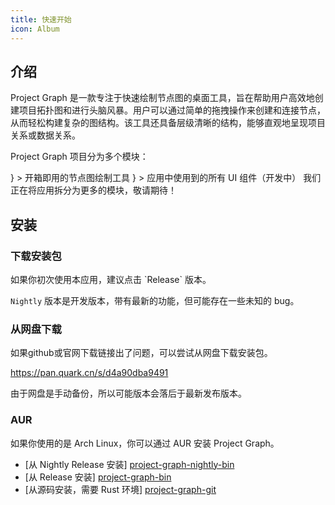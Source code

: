 ```yaml
---
title: 快速开始
icon: Album
---
```



## 介绍

Project Graph 是一款专注于快速绘制节点图的桌面工具，旨在帮助用户高效地创建项目拓扑图和进行头脑风暴。用户可以通过简单的拖拽操作来创建和连接节点，从而轻松构建复杂的图结构。该工具还具备层级清晰的结构，能够直观地呈现项目关系或数据关系。

Project Graph 项目分为多个模块：

<Cards>
  <Card
    title="Project Graph"
    icon={<AppWindowMac />}
  >
    开箱即用的节点图绘制工具
  </Card>
  <Card
    title="UI"
    icon={<Brush />}
  >
    应用中使用到的所有 UI 组件（开发中）
  </Card>
  <Card
    title="..."
  >
    我们正在将应用拆分为更多的模块，敬请期待！
  </Card>
</Cards>

## 安装

### 下载安装包

<Callout>
如果你初次使用本应用，建议点击 `Release` 版本。

`Nightly` 版本是开发版本，带有最新的功能，但可能存在一些未知的 bug。
</Callout>

<GithubRelease />

### 从网盘下载

如果github或官网下载链接出了问题，可以尝试从网盘下载安装包。

https://pan.quark.cn/s/d4a90dba9491

由于网盘是手动备份，所以可能版本会落后于最新发布版本。

### AUR

如果你使用的是 Arch Linux，你可以通过 AUR 安装 Project Graph。

- [从 Nightly Release 安装] [project-graph-nightly-bin](https://aur.archlinux.org/packages/project-graph-nightly-bin)
- [从 Release 安装] [project-graph-bin](https://aur.archlinux.org/packages/project-graph-bin)
- [从源码安装，需要 Rust 环境] [project-graph-git](https://aur.archlinux.org/packages/project-graph-git)
